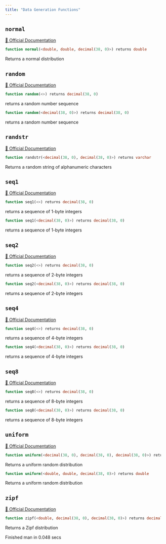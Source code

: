 ```yaml
---
title: "Data Generation Functions"
---
```



## `normal`
[🔗 Official Documentation](#)

```sql
function normal(<double, double, decimal(38, 0)>) returns double
```
Returns a normal distribution

## `random`
[🔗 Official Documentation](#)

```sql
function random(<>) returns decimal(38, 0)
```
returns a random number sequence

```sql
function random(<decimal(38, 0)>) returns decimal(38, 0)
```
returns a random number sequence

## `randstr`
[🔗 Official Documentation](#)

```sql
function randstr(<decimal(38, 0), decimal(38, 0)>) returns varchar
```
Returns a random string of alphanumeric characters

## `seq1`
[🔗 Official Documentation](#)

```sql
function seq1(<>) returns decimal(38, 0)
```
returns a sequence of 1-byte integers

```sql
function seq1(<decimal(38, 0)>) returns decimal(38, 0)
```
returns a sequence of 1-byte integers

## `seq2`
[🔗 Official Documentation](#)

```sql
function seq2(<>) returns decimal(38, 0)
```
returns a sequence of 2-byte integers

```sql
function seq2(<decimal(38, 0)>) returns decimal(38, 0)
```
returns a sequence of 2-byte integers

## `seq4`
[🔗 Official Documentation](#)

```sql
function seq4(<>) returns decimal(38, 0)
```
returns a sequence of 4-byte integers

```sql
function seq4(<decimal(38, 0)>) returns decimal(38, 0)
```
returns a sequence of 4-byte integers

## `seq8`
[🔗 Official Documentation](#)

```sql
function seq8(<>) returns decimal(38, 0)
```
returns a sequence of 8-byte integers

```sql
function seq8(<decimal(38, 0)>) returns decimal(38, 0)
```
returns a sequence of 8-byte integers

## `uniform`
[🔗 Official Documentation](#)

```sql
function uniform(<decimal(38, 0), decimal(38, 0), decimal(38, 0)>) returns decimal(38, 0)
```
Returns a uniform random distribution

```sql
function uniform(<double, double, decimal(38, 0)>) returns double
```
Returns a uniform random distribution

## `zipf`
[🔗 Official Documentation](#)

```sql
function zipf(<double, decimal(38, 0), decimal(38, 0)>) returns decimal(38, 0)
```
Returns a Zipf distribution

   Finished man in 0.048 secs

